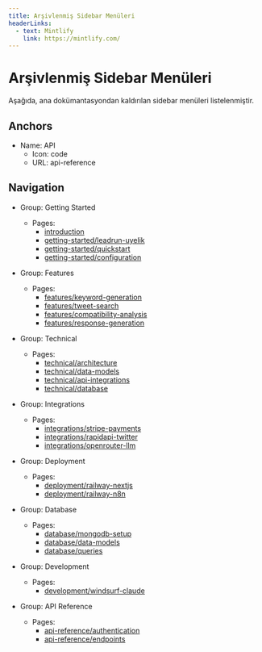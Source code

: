 ```yaml
---
title: Arşivlenmiş Sidebar Menüleri
headerLinks:
  - text: Mintlify
    link: https://mintlify.com/
---
```


# Arşivlenmiş Sidebar Menüleri

Aşağıda, ana dokümantasyondan kaldırılan sidebar menüleri listelenmiştir.

## Anchors
- Name: API
  - Icon: code
  - URL: api-reference

## Navigation
- Group: Getting Started
  - Pages:
    - [introduction](../introduction.mdx)
    - [getting-started/leadrun-uyelik](../getting-started/leadrun-uyelik.mdx)
    - [getting-started/quickstart](../getting-started/quickstart.mdx)
    - [getting-started/configuration](../getting-started/configuration.mdx)

- Group: Features
  - Pages:
    - [features/keyword-generation](../features/keyword-generation.mdx)
    - [features/tweet-search](../features/tweet-search.mdx)
    - [features/compatibility-analysis](../features/compatibility-analysis.mdx)
    - [features/response-generation](../features/response-generation.mdx)

- Group: Technical
  - Pages:
    - [technical/architecture](../technical/architecture.mdx)
    - [technical/data-models](../technical/data-models.mdx)
    - [technical/api-integrations](../technical/api-integrations.mdx)
    - [technical/database](../technical/database.mdx)

- Group: Integrations
  - Pages:
    - [integrations/stripe-payments](../integrations/stripe-payments.mdx)
    - [integrations/rapidapi-twitter](../integrations/rapidapi-twitter.mdx)
    - [integrations/openrouter-llm](../integrations/openrouter-llm.mdx)

- Group: Deployment
  - Pages:
    - [deployment/railway-nextjs](../deployment/railway-nextjs.mdx)
    - [deployment/railway-n8n](../deployment/railway-n8n.mdx)

- Group: Database
  - Pages:
    - [database/mongodb-setup](../database/mongodb-setup.mdx)
    - [database/data-models](../database/data-models.mdx)
    - [database/queries](../database/queries.mdx)

- Group: Development
  - Pages:
    - [development/windsurf-claude](../development/windsurf-claude.mdx)

- Group: API Reference
  - Pages:
    - [api-reference/authentication](../api-reference/authentication.mdx)
    - [api-reference/endpoints](../api-reference/endpoints.mdx)
